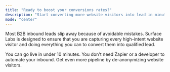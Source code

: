 ```yaml
---
title: "Ready to boost your conversions rates?"
description: "Start converting more website visitors into lead in minutes."
mode: "center"
---
```


Most B2B inbound leads slip away because of avoidable mistakes. Surface Labs is designed to ensure that you are capturing every high-intent website visitor and doing everything you can to convert them into qualified lead.

<Columns cols={2}>
  <Card title="Build your first Surface Form" img="/images/hero.webp" href="/surface-forms/form-builder">
  You can go live in under 10 minutes.
  </Card>
  <Card title="Build lead conversion workflows" img="/images/workflow_builder.png" href="/workflows/overview">
  You don't need Zapier or a developer to automate your inbound.
  </Card>
</Columns>
<Card title="De-anonymize website visitors" href="/surface-tag/overview">
    Get even more pipeline by de-anonymizing website visitors.
  </Card>